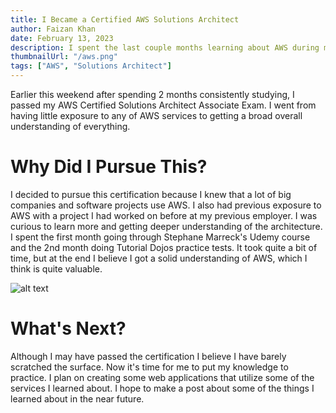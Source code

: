 ```yaml
---
title: I Became a Certified AWS Solutions Architect
author: Faizan Khan
date: February 13, 2023
description: I spent the last couple months learning about AWS during my job search
thumbnailUrl: "/aws.png"
tags: ["AWS", "Solutions Architect"]
---
```


Earlier this weekend after spending 2 months consistently studying, I passed my AWS Certified Solutions Architect Associate Exam.
I went from having little exposure to any of AWS services to getting a broad overall understanding of everything.

# Why Did I Pursue This?

I decided to pursue this certification because I knew that a lot of big companies and software projects use AWS. I also had previous exposure to AWS
with a project I had worked on before at my previous employer. I was curious to learn more and getting deeper understanding of the architecture. I spent
the first month going through Stephane Marreck's Udemy course and the 2nd month doing Tutorial Dojos practice tests. It took quite a bit of time, but at the end I believe I got a
solid understanding of AWS, which I think is quite valuable.

![alt text](/Credily.png "Image")

# What's Next?

Although I may have passed the certification I believe I have barely scratched the surface. Now it's time for me to put my knowledge to practice. I plan on creating some
web applications that utilize some of the services I learned about. I hope to make a post about some of the things I learned about in the near future.
